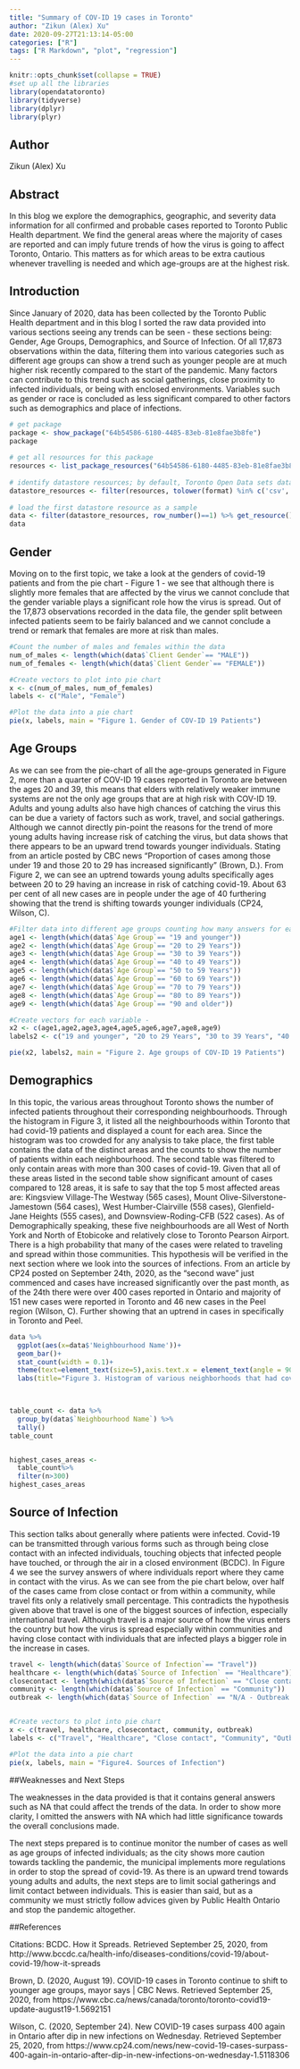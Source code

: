 ```yaml
---
title: "Summary of COV-ID 19 cases in Toronto"
author: "Zikun (Alex) Xu"
date: 2020-09-27T21:13:14-05:00
categories: ["R"]
tags: ["R Markdown", "plot", "regression"]
---
```



```r
knitr::opts_chunk$set(collapse = TRUE)
#set up all the libraries
library(opendatatoronto)
library(tidyverse)
library(dplyr)
library(plyr)
```
## Author
Zikun (Alex) Xu

## Abstract

In this blog we explore the demographics, geographic, and severity data information for all confirmed and probable cases reported to Toronto Public Health department. We find the general areas where the majority of cases are reported and can imply future trends of how the virus is going to affect Toronto, Ontario. This matters as for which areas to be extra cautious whenever travelling is needed and which age-groups are at the highest risk. 


## Introduction
Since January of 2020, data has been collected by the Toronto Public Health department and in this blog I sorted the raw data provided into various sections seeing any trends can be seen - these sections being: Gender, Age Groups, Demographics, and Source of Infection. Of all 17,873 observations within the data, filtering them into various categories such as different age groups can show a trend such as younger people are at much higher risk recently compared to the start of the pandemic. Many factors can contribute to this trend such as social gatherings, close proximity to infected individuals, or being with enclosed environments. Variables such as gender or race is concluded as less significant compared to other factors such as demographics and place of infections. 


```r
# get package
package <- show_package("64b54586-6180-4485-83eb-81e8fae3b8fe")
package
 
# get all resources for this package
resources <- list_package_resources("64b54586-6180-4485-83eb-81e8fae3b8fe")
 
# identify datastore resources; by default, Toronto Open Data sets datastore resource format to CSV for non-geospatial and GeoJSON for geospatial resources
datastore_resources <- filter(resources, tolower(format) %in% c('csv', 'geojson'))
 
# load the first datastore resource as a sample
data <- filter(datastore_resources, row_number()==1) %>% get_resource()
data

```


## Gender

Moving on to the first topic, we take a look at the genders of covid-19 patients and from the pie chart - Figure 1 - we see that although there is slightly more females that are affected by the virus we cannot conclude that the gender variable plays a significant role how the virus is spread. Out of the 17,873 observations recorded in the data file, the gender split between infected patients seem to be fairly balanced and we cannot conclude a trend or remark that females are more at risk than males.

```r
#Count the number of males and females within the data
num_of_males <- length(which(data$`Client Gender`== "MALE"))
num_of_females <- length(which(data$`Client Gender`== "FEMALE"))

#Create vectors to plot into pie chart
x <- c(num_of_males, num_of_females)
labels <- c("Male", "Female")

#Plot the data into a pie chart
pie(x, labels, main = "Figure 1. Gender of COV-ID 19 Patients")

```



## Age Groups

As we can see from the pie-chart of all the age-groups generated in Figure 2, more than a quarter of COV-ID 19 cases reported in Toronto are between the ages 20 and 39, this means that elders with relatively weaker immune systems are not the only age groups that are at high risk with COV-ID 19. Adults and young adults also have high chances of catching the virus this can be due a variety of factors such as work, travel, and social gatherings. Although we cannot directly pin-point the reasons for the trend of more young adults having increase risk of catching the virus, but data shows that there appears to be an upward trend towards younger individuals. Stating from an article posted by CBC news "Proportion of cases among those under 19 and those 20 to 29 has increased significantly" (Brown, D.). From Figure 2, we can see an uptrend towards young adults specifically ages between 20 to 29 having an increase in risk of catching covid-19. About 63 per cent of all new cases are in people under the age of 40 furthering showing that the trend is shifting towards younger individuals (CP24, Wilson, C).


```r
#Filter data into different age groups counting how many answers for each age group were collected. 
age1 <- length(which(data$`Age Group`== "19 and younger"))
age2 <- length(which(data$`Age Group`== "20 to 29 Years"))
age3 <- length(which(data$`Age Group`== "30 to 39 Years"))
age4 <- length(which(data$`Age Group`== "40 to 49 Years"))
age5 <- length(which(data$`Age Group`== "50 to 59 Years"))
age6 <- length(which(data$`Age Group`== "60 to 69 Years"))
age7 <- length(which(data$`Age Group`== "70 to 79 Years"))
age8 <- length(which(data$`Age Group`== "80 to 89 Years")) 
age9 <- length(which(data$`Age Group`== "90 and older"))

#Create vectors for each variable - 
x2 <- c(age1,age2,age3,age4,age5,age6,age7,age8,age9)
labels2 <- c("19 and younger", "20 to 29 Years", "30 to 39 Years", "40 to 49 Years", "50 to 59 Years", "60 to 69 Years", "70 to 79 Years", "80 to 89 Years","90 and older")

pie(x2, labels2, main = "Figure 2. Age groups of COV-ID 19 Patients")

```


## Demographics

In this topic, the various areas throughout Toronto shows the number of infected patients throughout their corresponding neighbourhoods. Through the histogram in Figure 3, it listed all the neighbourhoods within Toronto that had covid-19 patients and displayed a count for each area. Since the histogram was too crowded for any analysis to take place, the first table contains the data of the distinct areas and the counts to show the number of patients within each neighbourhood. The second table was filtered to only contain areas with more than 300 cases of covid-19. Given that all of these areas listed in the second table show significant amount of cases compared to 128 areas, it is safe to say that the top 5 most affected areas are: Kingsview Village-The Westway (565 cases), Mount Olive-Silverstone-Jamestown (564 cases), West Humber-Clairville (558 cases), Glenfield-Jane Heights (555 cases), and Downsview-Roding-CFB (522 cases). As of Demographically speaking, these five neighbourhoods are all West of North York and North of Etobicoke and relatively close to Toronto Pearson Airport. There is a high probability that many of the cases were related to traveling and spread within those communities. This hypothesis will be verified in the next section where we look into the sources of infections. From an article by CP24 posted on September 24th, 2020, as the "second wave" just commenced and cases have increased significantly over the past month, as of the 24th there were over 400 cases reported in Ontario and majority of 151 new cases were reported in Toronto and 46 new cases in the Peel region (Wilson, C). Further showing that an uptrend in cases in specifically in Toronto and Peel. 

```r

data %>%
  ggplot(aes(x=data$'Neighbourhood Name'))+
  geom_bar()+
  stat_count(width = 0.1)+
  theme(text=element_text(size=5),axis.text.x = element_text(angle = 90, vjust = 0, hjust=1))+
  labs(title="Figure 3. Histogram of various neighborhoods that had cov-id 19 patients", x = "Neighbourhood Names")
  


table_count <- data %>%
  group_by(data$`Neighbourhood Name`) %>%
  tally() 
table_count


highest_cases_areas <-
  table_count%>%
  filter(n>300)
highest_cases_areas

```



## Source of Infection

This section talks about generally where patients were infected. Covid-19 can be transmitted through various forms such as through being close contact with an infected individuals, touching objects that infected people have touched, or through the air in a closed environment (BCDC). In Figure 4 we see the survey answers of where individuals report where they came in contact with the virus. As we can see from the pie chart below, over half of the cases came from close contact or from within a community, while travel fits only a relatively small percentage. This contradicts the hypothesis given above that travel is one of the biggest sources of infection, especially international travel. Although travel is a major source of how the virus enters the country but how the virus is spread especially within communities and having close contact with individuals that are infected plays a bigger role in the increase in cases. 

```r
travel <- length(which(data$`Source of Infection`== "Travel"))
healthcare <- length(which(data$`Source of Infection` == "Healthcare"))
closecontact <- length(which(data$`Source of Infection` == "Close contact"))
community <- length(which(data$`Source of Infection` == "Community"))
outbreak <- length(which(data$`Source of Infection` == "N/A - Outbreak associated"))


#Create vectors to plot into pie chart
x <- c(travel, healthcare, closecontact, community, outbreak)
labels <- c("Travel", "Healthcare", "Close contact", "Community", "Outbreak associated")

#Plot the data into a pie chart
pie(x, labels, main = "Figure4. Sources of Infection")

```


##Weaknesses and Next Steps

The weaknesses in the data provided is that it contains general answers such as NA that could affect the trends of the data. In order to show more clarity, I omitted the answers with NA which had little significance towards the overall conclusions made.

The next steps prepared is to continue monitor the number of cases as well as age groups of infected individuals; as the city shows more caution towards tackling the pandemic, the municipal implements more regulations in order to stop the spread of covid-19. As there is an upward trend towards young adults and adults, the next steps are to limit social gatherings and limit contact between individuals. This is easier than said, but as a community we must strictly follow advices given by Public Health Ontario and stop the pandemic altogether. 



##References

Citations: 
BCDC. How it Spreads. Retrieved September 25, 2020, from http://www.bccdc.ca/health-info/diseases-conditions/covid-19/about-covid-19/how-it-spreads

Brown, D. (2020, August 19). COVID-19 cases in Toronto continue to shift to younger age groups, mayor says | CBC News. Retrieved September 25, 2020, from https://www.cbc.ca/news/canada/toronto/toronto-covid19-update-august19-1.5692151

Wilson, C. (2020, September 24). New COVID-19 cases surpass 400 again in Ontario after dip in new infections on Wednesday. Retrieved September 25, 2020, from https://www.cp24.com/news/new-covid-19-cases-surpass-400-again-in-ontario-after-dip-in-new-infections-on-wednesday-1.5118306


